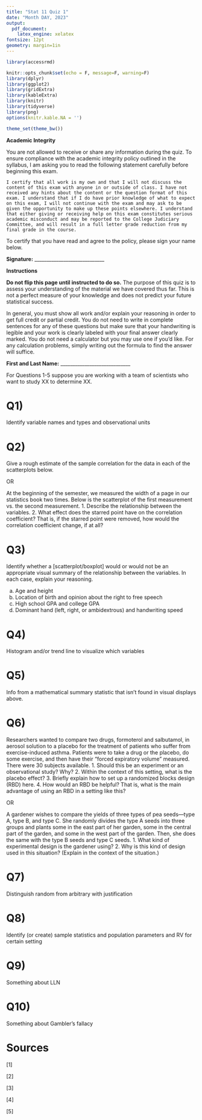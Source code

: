 ```yaml
---
title: "Stat 11 Quiz 1"
date: "Month DAY, 2023"
output: 
  pdf_document:
    latex_engine: xelatex
fontsize: 12pt
geometry: margin=1in
---
```


```r
library(accessrmd)

knitr::opts_chunk$set(echo = F, message=F, warning=F)
library(dplyr)
library(ggplot2)
library(gridExtra)
library(kableExtra)
library(knitr)
library(tidyverse)
library(png)
options(knitr.kable.NA = '')

theme_set(theme_bw())
```

**Academic Integrity** 

You are not allowed to receive or share any information during the quiz. To ensure compliance with the academic integrity policy outlined in the syllabus, I am asking you to read the following statement carefully before beginning this exam.

``I certify that all work is my own and that I will not discuss the content of this exam with anyone in or outside of class. I have not received any hints about the content or the question format of this exam. I understand that if I do have prior knowledge of what to expect on
this exam, I will not continue with the exam and may ask to be given the opportunity to make up these points elsewhere. I understand that either giving or receiving help on this exam constitutes serious academic misconduct and may be reported to the College Judiciary Committee, and will result in a full letter grade reduction from my final grade in the course.``

To certify that you have read and agree to the policy, please sign your name below.

\vspace*{1cm}

**Signature:** _____________________________ 

\vspace*{1cm}
**Instructions**

**Do not flip this page until instructed to do so.** The purpose of this quiz is to assess your understanding of the material we have covered thus far. This is not a perfect measure of your knowledge and does not predict your future statistical success. 

In general, you must show all work and/or explain your reasoning in order to get full credit or partial credit. You do not need to write in complete sentences for any of these questions but make sure that your handwriting is legible and your work is clearly labeled with your final answer clearly marked. You do not need a calculator but you may use one if you'd like. For any calculation problems, simply writing out the formula to find the answer will suffice.   

\vspace{1cm}
**First and Last Name:** _____________________________
\pagebreak


For Questions 1-5 suppose you are working with a team of scientists who want to study XX to determine XX. 


# Q1) 
Identify variable names and types and observational units 



# Q2)
Give a rough estimate of the sample correlation for the data in each of the scatterplots below.

OR 

At the beginning of the semester, we measured the width of a page in our statistics book two
times. Below is the scatterplot of the first measurement vs. the second measurement. 
1. Describe the relationship between the variables.
2. What effect does the starred point have on the correlation coefficient? That is, if the starred
point were removed, how would the correlation coefficient change, if at all?


# Q3) 
Identify whether a [scatterplot/boxplot] would or would not be an appropriate visual summary of the
relationship between the variables. In each case, explain your reasoning.

a. Age and height 
b. Location of birth and opinion about the right to free speech 
c. High school GPA and college GPA 
d. Dominant hand (left, right, or ambidextrous) and handwriting speed  


# Q4) 
Histogram and/or trend line to visualize which variables 



# Q5) 
Info from a mathematical summary statistic that isn't found in visual displays above. 



# Q6) 
Researchers wanted to compare two drugs, formoterol and salbutamol, in aerosol solution to a
placebo for the treatment of patients who suffer from exercise-induced asthma. Patients were to
take a drug or the placebo, do some exercise, and then have their “forced expiratory volume”
measured. There were 30 subjects available.
1. Should this be an experiment or an observational study? Why?
2. Within the context of this setting, what is the placebo effect?
3. Briefly explain how to set up a randomized blocks design (RBD) here.
4. How would an RBD be helpful? That is, what is the main advantage of using an RBD in a
setting like this? 

OR 

A gardener wishes to compare the yields of three types of pea seeds---type A, type B, and type
C. She randomly divides the type A seeds into three groups and plants some in the east part of
her garden, some in the central part of the garden, and some in the west part of the garden. Then,
she does the same with the type B seeds and type C seeds.
1. What kind of experimental design is the gardener using?
2. Why is this kind of design used in this situation? (Explain in the context of the situation.) 




# Q7) 
Distinguish random from arbitrary with justification
 

# Q8) 
Identify (or create) sample statistics and population parameters and RV for certain setting


# Q9)
Something about LLN 



# Q10)
Something about Gambler's fallacy 



# Sources 

$[1]$  

$[2]$  

$[3]$  

$[4]$  

$[5]$  